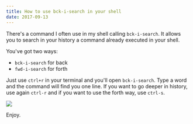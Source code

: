 ```yaml
---
title: How to use bck-i-search in your shell
date: 2017-09-13
---
```


There's a command I often use in my shell calling `bck-i-search`. It allows you to search in your history a command already executed in your shell.

You've got two ways:

- `bck-i-search` for back
- `fwd-i-search` for forth

Just use `ctrl+r` in your terminal and you'll open `bck-i-search`. Type a word and the command will find you one line. If you want to go deeper in history, use again `ctrl-r` and if you want to use the forth way, use `ctrl-s`.

[![](example.png)](example.png)

Enjoy.
